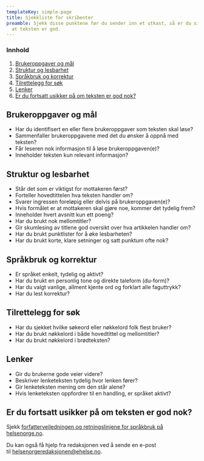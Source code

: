 ```yaml
---
templateKey: simple-page
title: Sjekkliste for skribenter
preamble: Sjekk disse punktene før du sender inn et utkast, så er du sikker på
  at teksten er god.
---
```

### Innhold

1. [​Brukeroppgaver og mål](#brukeroppgaver-og-mål)
2. [Struktur og lesbarhet](#struktur-og-lesbarhet)
3. [Språkbruk og korrektur](#språkbruk-og-korrektur)
4. [Tilrettelegg for søk](#tilrettelegg-for-søk)
5. [Lenker](#lenker)
6. [Er du fortsatt usikker på om teksten er god nok?](#er-du-fortsatt-usikker-pa-om-teksten-er-god-nok)

## Brukeroppgaver og mål

* Har du identifisert en eller flere brukeroppgaver som teksten skal løse?
* Sammenfaller brukeroppgavene med det du ønsker å oppnå med teksten?
* Får leseren nok informasjon til å løse brukeroppgaven(e)?
* Inneholder teksten kun relevant informasjon?

## Struktur og lesbarhet

* Står det som er viktigst for mottakeren først?
* Forteller hovedtittelen hva teksten handler om?
* Svarer ingressen foreløpig eller delvis på brukeroppgaven(e)?
* Hvis formålet er at mottakeren skal gjøre noe, kommer det tydelig frem?
* Inneholder hvert avsnitt kun ett poeng?
* Har du brukt nok mellomtitler?
* Gir skumlesing av titlene god oversikt over hva artikkelen handler om?
* Har du brukt punktlister for å øke lesbarheten?
* Har du brukt korte, klare setninger og satt punktum ofte nok?

## Språkbruk og korrektur

* Er språket enkelt, tydelig og aktivt?
* Har du brukt en personlig tone og direkte taleform (du-form)?
* Har du valgt vanlige, allment kjente ord og forklart alle faguttrykk?
* Har du lest korrektur?

## Tilrettelegg for søk

* Har du sjekket hvilke søkeord eller nøkkelord folk flest bruker?
* Har du brukt nøkkelord i både hovedtittel og mellomtitler?
* Har du brukt nøkkelord i brødteksten?

## Lenker

* Gir du brukerne gode veier videre?
* Beskriver lenketeksten tydelig hvor lenken fører?
* Gir lenketeksten mening om den står alene?
* Hvis lenketeksten oppfordrer til en handling, er språket aktivt?

## Er du fortsatt usikker på om teksten er god nok?

Sjekk [forfatterveiledningen og retningslinjene for språkbruk på helsenorge.no](https://www.helsenorge.no/Sider/redaksjon/skribentveileder/default.aspx).

Du kan også få hjelp fra redaksjonen ved å sende en e-post til [helsenorgeredaksjonen@ehelse.no](mailto:helsenorgeredaksjonen@ehelse.no).